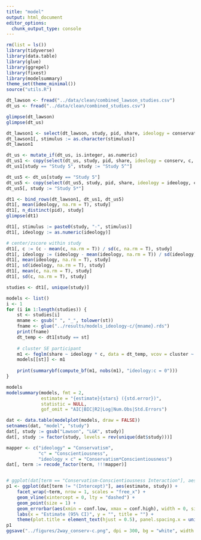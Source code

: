 ```yaml
---
title: "model"
output: html_document
editor_options: 
  chunk_output_type: console
---
```


```r
rm(list = ls())
library(tidyverse)
library(data.table)
library(glue)
library(ggrepel)
library(fixest)
library(modelsummary)
theme_set(theme_minimal())
source("utils.R")
```

```r
dt_lawson <- fread("../data/clean/combined_lawson_studies.csv")
dt_us <- fread("../data/clean/combined_studies.csv")

glimpse(dt_lawson)
glimpse(dt_us)
```

```r
dt_lawson1 <- select(dt_lawson, study, pid, share, ideology = conservatism, c, stimulus)
dt_lawson1[, stimulus := as.character(stimulus)]
dt_lawson1

dt_us <- mutate_if(dt_us, is.integer, as.numeric)
dt_us1 <- copy(select(dt_us, study, pid, share, ideology = conserv, c, stimulus))
dt_us1[study == "Study 5", study := "Study 5^"]

dt_us5 <- dt_us[study == "Study 5"]
dt_us5 <- copy(select(dt_us5, study, pid, share, ideology = ideology, c, stimulus))
dt_us5[, study := "Study 5*"]

dt1 <- bind_rows(dt_lawson1, dt_us1, dt_us5)
dt1[, mean(ideology, na.rm = T), study]
dt1[, n_distinct(pid), study]
glimpse(dt1)

dt1[, stimulus := paste0(study, "-", stimulus)]
dt1[, ideology := as.numeric(ideology)]

# center/zscore within study
dt1[, c := (c - mean(c, na.rm = T)) / sd(c, na.rm = T), study]
dt1[, ideology := (ideology - mean(ideology, na.rm = T)) / sd(ideology, na.rm = T), study]
dt1[, mean(ideology, na.rm = T), study]
dt1[, sd(ideology, na.rm = T), study]
dt1[, mean(c, na.rm = T), study]
dt1[, sd(c, na.rm = T), study]
```

```r
studies <- dt1[, unique(study)]

models <- list()
i <- 1
for (i in 1:length(studies)) {
    st <- studies[i]
    mname <- gsub(" ", "_", tolower(st))
    fname <- glue("../results/models_ideology-c/{mname}.rds")
    print(fname)
    dt_temp <- dt1[study == st]
    
    # cluster SE participant
    m1 <- feglm(share ~ ideology * c, data = dt_temp, vcov = cluster ~ pid)
    models[[st]] <- m1
    
    print(summarybf(compute_bf(m1, nobs(m1), "ideology:c = 0")))
}
```

```r
models
modelsummary(models, fmt = 2, 
             estimate = "{estimate}{stars} ({std.error})", 
             statistic = NULL, 
             gof_omit = "AIC|BIC|R2|Log|Num.Obs|Std.Errors")

dat <- data.table(modelplot(models, draw = FALSE))
setnames(dat, "model", "study")
dat[, study := gsub("Lawson", "L&K", study)]
dat[, study := factor(study, levels = rev(unique(dat$study)))]

mapper <- c("ideology" = "Conservatism",
            "c" = "Conscientiousness",
            "ideology × c" = "Conservatism*Conscientiousness")
dat[, term := recode_factor(term, !!!mapper)]


# ggplot(dat[term == "Conservatism-Conscientiousness Interaction"], aes(estimate, study)) +
p1 <- ggplot(dat[term != "(Intercept)"], aes(estimate, study)) +
    facet_wrap(~term, nrow = 1, scales = "free_x") +
    geom_vline(xintercept = 0, lty = "dashed") +
    geom_point(size = 1) +
    geom_errorbar(aes(xmin = conf.low, xmax = conf.high), width = 0, size = 0.5) +
    labs(x = "Estimate (95% CI)", y = "", title = "") +
    theme(plot.title = element_text(hjust = 0.5), panel.spacing.x = unit(1, "lines"))
p1
ggsave("../figures/2way_conserv-c.png", dpi = 300, bg = "white", width = 10, height = 4)
```

